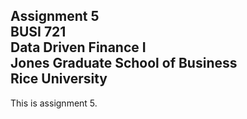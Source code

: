 ## Assignment 5<br>BUSI 721<br>Data Driven Finance I<br>Jones Graduate School of Business<br>Rice University<br>

This is assignment 5.